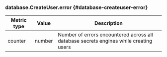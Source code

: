 ### database.CreateUser.error {#database-createuser-error}

Metric type | Value   | Description
----------- | ------- | -----------
counter     | number  | Number of errors encountered across all database secrets engines while creating users
